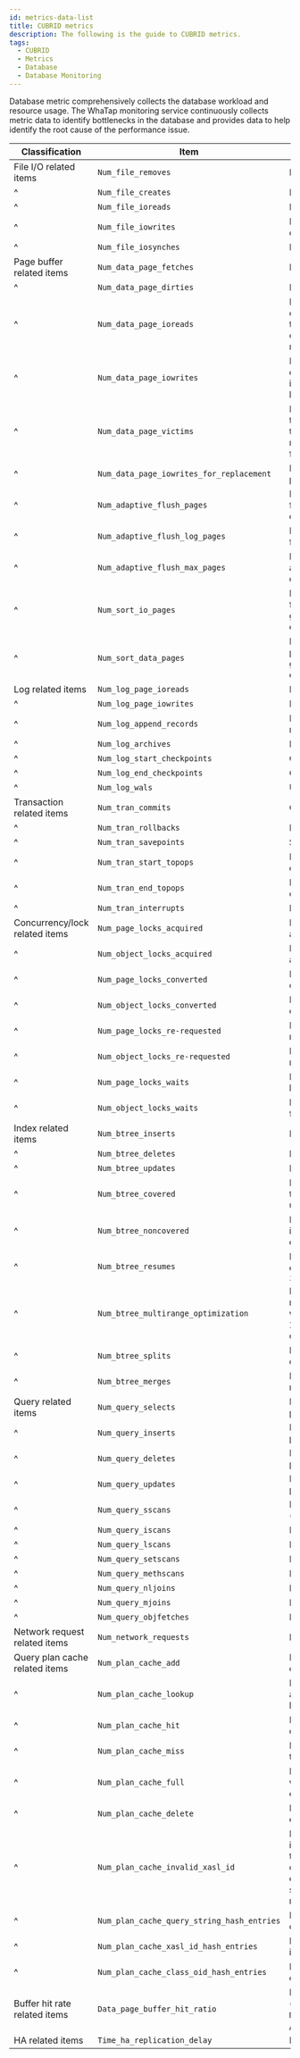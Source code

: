 ```yaml
---
id: metrics-data-list
title: CUBRID metrics
description: The following is the guide to CUBRID metrics.
tags:
  - CUBRID
  - Metrics
  - Database
  - Database Monitoring
---
```


Database metric comprehensively collects the database workload and resource usage. The WhaTap monitoring service continuously collects metric data to identify bottlenecks in the database and provides data to help identify the root cause of the performance issue.

<div class='db-metric-cubrid'>

| Classification                 | Item                                       | Description                                                                                                                                                                                     |
| ------------------------------ | ------------------------------------------ | ----------------------------------------------------------------------------------------------------------------------------------------------------------------------------------------------- |
| File I/O related items         | `Num_file_removes`                         | Number of deleted files                                                                                                                                                                         |
| ^                              | `Num_file_creates`                         | Number of created files                                                                                                                                                                         |
| ^                              | `Num_file_ioreads`                         | Number of reads from disk                                                                                                                                                                       |
| ^                              | `Num_file_iowrites`                        | Number of cases saved to disk                                                                                                                                                                   |
| ^                              | `Num_file_iosynches`                       | Number of syncs with disk                                                                                                                                                                       |
| Page buffer related items      | `Num_data_page_fetches`                    | Number of fetched pages                                                                                                                                                                         |
| ^                              | `Num_data_page_dirties`                    | Number of dirty pages                                                                                                                                                                           |
| ^                              | `Num_data_page_ioreads`                    | Number of pages read from disk (a higher value indicates the efficiency is lower; correlates with a lower hit rate)                                                          |
| ^                              | `Num_data_page_iowrites`                   | Number of pages written to disk (a greater value indicates the efficiency is lower)                                                                                          |
| ^                              | `Num_data_page_victims`                    | Number of cases the thread that flushes data from buffer to disk, is awakened (not the number of pages being flushed or victims)                                             |
| ^                              | `Num_data_page_iowrites_for_replacement`   | Number of candidate data pages written to disk                                                                                                                                                  |
| ^                              | `Num_adaptive_flush_pages`                 | Number of data pages flushed from data buffer to disk                                                                                                                                           |
| ^                              | `Num_adaptive_flush_log_pages`             | Number of log pages flushed from log buffer to disk                                                                                                                                             |
| ^                              | `Num_adaptive_flush_max_pages`             | Number of data pages allowed for flushing from data and log buffers to disk                                                                                                                     |
| ^                              | `Num_sort_io_pages`                        | Number of pages fetched from disk while sorting (a greater value indicates the efficiency is lower)                                                                          |
| ^                              | `Num_sort_data_pages`                      | Number of pages found from page buffer while sorting (a greater value indicates the efficiency is higher)                                                                    |
| Log related items              | `Num_log_page_ioreads`                     | Number of read log pages                                                                                                                                                                        |
| ^                              | `Num_log_page_iowrites`                    | Number of stored log pages                                                                                                                                                                      |
| ^                              | `Num_log_append_records`                   | Number of added log records                                                                                                                                                                     |
| ^                              | `Num_log_archives`                         | Number of stored logs                                                                                                                                                                           |
| ^                              | `Num_log_start_checkpoints`                | Check point start count                                                                                                                                                                         |
| ^                              | `Num_log_end_checkpoints`                  | Check point end count                                                                                                                                                                           |
| ^                              | `Num_log_wals`                             | Unused                                                                                                                                                                                          |
| Transaction related items      | `Num_tran_commits`                         | Commit count                                                                                                                                                                                    |
| ^                              | `Num_tran_rollbacks`                       | Rollback count                                                                                                                                                                                  |
| ^                              | `Num_tran_savepoints`                      | Save point count                                                                                                                                                                                |
| ^                              | `Num_tran_start_topops`                    | Number of started top operations                                                                                                                                                                |
| ^                              | `Num_tran_end_topops`                      | Number of ended top operations                                                                                                                                                                  |
| ^                              | `Num_tran_interrupts`                      | Number of interrupts                                                                                                                                                                            |
| Concurrency/lock related items | `Num_page_locks_acquired`                  | Number of page locks acquired                                                                                                                                                                   |
| ^                              | `Num_object_locks_acquired`                | Number of object locks acquired                                                                                                                                                                 |
| ^                              | `Num_page_locks_converted`                 | Number of page lock type conversions                                                                                                                                                            |
| ^                              | `Num_object_locks_converted`               | Number of object lock type conversions                                                                                                                                                          |
| ^                              | `Num_page_locks_re-requested`              | Number of page locks re-requested                                                                                                                                                               |
| ^                              | `Num_object_locks_re-requested`            | Number of object locks re-requested                                                                                                                                                             |
| ^                              | `Num_page_locks_waits`                     | Number of pages waiting for lock                                                                                                                                                                |
| ^                              | `Num_object_locks_waits`                   | Number of objects waiting for lock                                                                                                                                                              |
| Index related items            | `Num_btree_inserts`                        | Number of added items                                                                                                                                                                           |
| ^                              | `Num_btree_deletes`                        | Number of deleted items                                                                                                                                                                         |
| ^                              | `Num_btree_updates`                        | Number of updated items                                                                                                                                                                         |
| ^                              | `Num_btree_covered`                        | Number of cases in which the index includes all data upon query                                                                                                                                 |
| ^                              | `Num_btree_noncovered`                     | Number of cases where the index contains some or no data upon query                                                                                                                             |
| ^                              | `Num_btree_resumes`                        | Number of index scans exceeding `index_scan_oid_buffer_pages`                                                                                                                                   |
| ^                              | `Num_btree_multirange_optimization`        | Number of cases where multi-range optimization was performed for `WHERE ... IN ... LIMIT` conditional queries                                                                                   |
| ^                              | `Num_btree_splits`                         | Number of B-tree node division operations                                                                                                                                                       |
| ^                              | `Num_btree_merges`                         | Number of B-tree node merge operations                                                                                                                                                          |
| Query related items            | `Num_query_selects`                        | Number of SELECT queries performed                                                                                                                                                              |
| ^                              | `Num_query_inserts`                        | Number of INSERT queries performed                                                                                                                                                              |
| ^                              | `Num_query_deletes`                        | Number of DELETE queries performed                                                                                                                                                              |
| ^                              | `Num_query_updates`                        | Number of UPDATE queries performed                                                                                                                                                              |
| ^                              | `Num_query_sscans`                         | Number of sequential scans (full scans)                                                                                                                                      |
| ^                              | `Num_query_iscans`                         | Number of index scans                                                                                                                                                                           |
| ^                              | `Num_query_lscans`                         | Number of LIST scans                                                                                                                                                                            |
| ^                              | `Num_query_setscans`                       | Number of SET scans                                                                                                                                                                             |
| ^                              | `Num_query_methscans`                      | Number of METHOD scans                                                                                                                                                                          |
| ^                              | `Num_query_nljoins`                        | Number of nested loop joins                                                                                                                                                                     |
| ^                              | `Num_query_mjoins`                         | Number of merge joins                                                                                                                                                                           |
| ^                              | `Num_query_objfetches`                     | Number of object fetches                                                                                                                                                                        |
| Network request related items  | `Num_network_requests`                     | Number of network requests                                                                                                                                                                      |
| Query plan cache related items | `Num_plan_cache_add`                       | Number of cases where new cache entry has been added                                                                                                                                            |
| ^                              | `Num_plan_cache_lookup`                    | Number of lookups attempted using a specific key                                                                                                                                                |
| ^                              | `Num_plan_cache_hit`                       | Number of entries hit in the query string hash table                                                                                                                                            |
| ^                              | `Num_plan_cache_miss`                      | Number of entries not hit in the query string hash table                                                                                                                                        |
| ^                              | `Num_plan_cache_full`                      | Number of victim searches when the cache entries exceeded the allowed limit                                                                                                                     |
| ^                              | `Num_plan_cache_delete`                    | Number of victimized cache entries                                                                                                                                                              |
| ^                              | `Num_plan_cache_invalid_xasl_id`           | Number of misses for entry in the `xasl_id` hash table. It is the number of errors that occurred when a specific entry was victimized on the server, but the entry was requested by the client. |
| ^                              | `Num_plan_cache_query_string_hash_entries` | Number of entries in the query string hash table                                                                                                                                                |
| ^                              | `Num_plan_cache_xasl_id_hash_entries`      | Number of entries in the xasl id hash table                                                                                                                                                     |
| ^                              | `Num_plan_cache_class_oid_hash_entries`    | Number of entries in the class oid hash table                                                                                                                                                   |
| Buffer hit rate related items  | `Data_page_buffer_hit_ratio`               | Page buffer hit rate<br/>(`Num_data_page_fetches` - `Num_data_page_ioreads`)\*100 / `Num_data_page_fetches`                                                                  |
| HA related items               | `Time_ha_replication_delay`                | Replication delay time (sec)                                                                                                                                                 |

</div>
